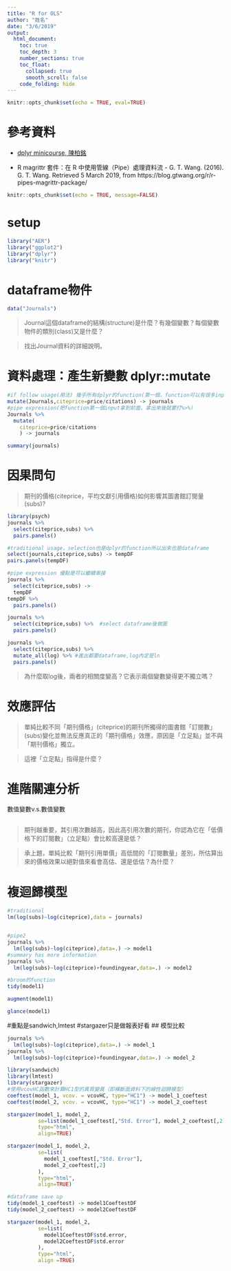 ```yaml
---
title: "R for OLS"
author: "姓名"
date: "3/6/2019"
output: 
  html_document: 
    toc: true
    toc_depth: 3
    number_sections: true
    toc_float:
      collapsed: true
      smooth_scroll: false
    code_folding: hide
---
```


```r
knitr::opts_chunk$set(echo = TRUE, eval=TRUE)
```

# 參考資料

  * [dplyr minicourse, 陳柏銘](https://bookdown.org/PoMingChen/Dplyr_minicourse/)
  
  * R magrittr 套件：在 R 中使用管線（Pipe）處理資料流 - G. T. Wang. (2016). G. T. Wang. Retrieved 5 March 2019, from https://blog.gtwang.org/r/r-pipes-magrittr-package/

```r
knitr::opts_chunk$set(echo = TRUE, message=FALSE)
```


# setup

```r
library("AER")
library("ggplot2")
library("dplyr")
library("knitr")
```


# dataframe物件


```r
data("Journals")
```


> Journal這個dataframe的結構(structure)是什麼？有幾個變數？每個變數物件的類別(class)又是什麼？

> 找出Journal資料的詳細說明。


# 資料處理：產生新變數 dplyr::mutate

```r
#if follow usage(用法) 幾乎所有dplyr的function(第一個，function可以有很多input)都是dataframe進去dataframe出來
mutate(Journals,citeprice=price/citations) -> journals
#pipe expression(把function第一個input拿到前面，拿出來後就要打%>%)
Journals %>% 
  mutate(
    citeprice=price/citations
    ) -> journals
```

```r
summary(journals)
```

# 因果問句

> 期刊的價格(citeprice，平均文獻引用價格)如何影響其圖書館訂閱量(subs)? 

```r
library(psych)
journals %>% 
  select(citeprice,subs) %>%
  pairs.panels()
```

```r
#traditional usage，selection也是dplyr的function所以出來也是dataframe
select(journals,citeprice,subs) -> tempDF
pairs.panels(tempDF)
```

```r
#pipe expression 優點是可以繼續串接
journals %>%
  select(citeprice,subs) ->
  tempDF
tempDF %>%
  pairs.panels()
```

```r
journals %>%
  select(citeprice,subs) %>%  #select dataframe後做圖
  pairs.panels()
```



```r
journals %>% 
  select(citeprice,subs) %>%
  mutate_all(log) %>% #進出都要dataframe,log內定是ln
  pairs.panels()
```

> 為什麼取log後，兩者的相關度變高？它表示兩個變數變得更不獨立嗎？

# 效應評估

> 單純比較不同「期刊價格」(citeprice)的期刊所獨得的圖書館「訂閱數」(subs)變化並無法反應真正的「期刊價格」效應，原因是「立足點」並不與「期刊價格」獨立。

> 這裡「立足點」指得是什麼？


# 進階關連分析

數值變數v.s.數值變數

```r


```

> 期刊越重要，其引用次數越高，因此高引用次數的期刊，你認為它在「低價格下的訂閱數」（立足點）會比較高還是低？

> 承上題，單純比較「期刊引用單價」高低間的「訂閱數量」差別，所估算出來的價格效果以絕對值來看會高估、還是低估？為什麼？

# 複迴歸模型

```r
#traditional
lm(log(subs)~log(citeprice),data = journals)


#pipe2
journals %>%
  lm(log(subs)~log(citeprice),data=.) -> model1
#summary has more information
journals %>%
  lm(log(subs)~log(citeprice)+foundingyear,data=.) -> model2
```
```r
#broom的function
tidy(model1)
```
```r
augment(model1)
```
```r
glance(model1)
```
#重點是sandwich,lmtest
#stargazer只是做報表好看
## 模型比較

```r
journals %>% 
  lm(log(subs)~log(citeprice),data=.) -> model_1
journals %>%
  lm(log(subs)~log(citeprice)+foundingyear,data=.) -> model_2

library(sandwich)
library(lmtest)
library(stargazer)
#使用vcovHC函數來計算HC1型的異質變異（即橫斷面資料下的線性迴歸模型）
coeftest(model_1, vcov. = vcovHC, type="HC1") -> model_1_coeftest
coeftest(model_2, vcov. = vcovHC, type="HC1") -> model_2_coeftest

stargazer(model_1, model_2, 
          se=list(model_1_coeftest[,"Std. Error"], model_2_coeftest[,2]),
          type="html",
          align=TRUE)
```
```r
stargazer(model_1, model_2,
          se=list(
            model_1_coeftest[,"Std. Error"],
            model_2_coeftest[,2]
          ),
          type="html",
          align=TRUE)
```



```r
#dataframe save up
tidy(model_1_coeftest) -> model1CoeftestDF
tidy(model_2_coeftest) -> model2CoeftestDF
```

```r
stargazer(model_1, model_2,
          se=list(
            model1CoeftestDF$std.error,
            model2CoeftestDF$std.error
          ),
          type="html",
          align =TRUE)
```
